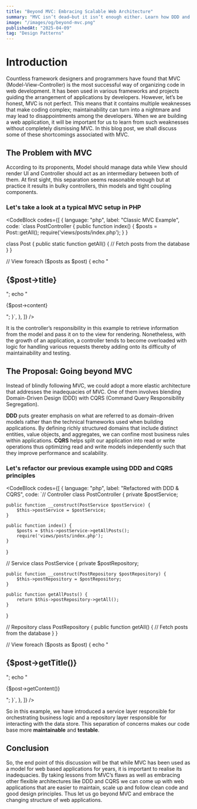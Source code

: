 ```yaml
---
title: "Beyond MVC: Embracing Scalable Web Architecture"
summary: "MVC isn’t dead—but it isn’t enough either. Learn how DDD and CQRS can address its shortcomings."
image: "/images/og/beyond-mvc.png"
publishedAt: "2025-04-09"
tag: "Design Patterns"
---
```


# Introduction

Countless framework designers and programmers have found that MVC (Model-View-Controller) is the most successful way of organizing code in web development. It has been used in various frameworks and projects guiding the arrangement of applications by developers. However, let’s be honest, MVC is not perfect. This means that it contains multiple weaknesses that make coding complex; maintainability can turn into a nightmare and may lead to disappointments among the developers. When we are building a web application, it will be important for us to learn from such weaknesses without completely dismissing MVC. In this blog post, we shall discuss some of these shortcomings associated with MVC.

## The Problem with MVC

According to its proponents, Model should manage data while View should render UI and Controller should act as an intermediary between both of them. At first sight, this separation seems reasonable enough but at practice it results in bulky controllers, thin models and tight coupling components.

### Let's take a look at a typical MVC setup in PHP

<CodeBlock
  codes={[
    {
      language: "php",
      label: "Classic MVC Example",
      code: `class PostController {
    public function index() {
        $posts = Post::getAll();
        require('views/posts/index.php');
    }
}

class Post {
public static function getAll() {
// Fetch posts from the database
}
}

// View
foreach ($posts as $post) {
    echo "<h2>{$post->title}</h2>";
echo "<p>{$post->content}</p>";
}`,
},
]}
/>

<Text>
  It is the controller’s responsibility in this example to retrieve information
  from the model and pass it on to the view for rendering. Nonetheless, with the
  growth of an application, a controller tends to become overloaded with logic
  for handling various requests thereby adding onto its difficulty of
  maintainability and testing.
</Text>

## The Proposal: Going beyond MVC

Instead of blindly following MVC, we could adopt a more elastic architecture that addresses the inadequacies of MVC. One of them involves blending Domain-Driven Design (DDD) with CQRS (Command Query Responsibility Segregation).

<Text>
  <strong>DDD</strong> puts greater emphasis on what are referred to as
  domain-driven models rather than the technical frameworks used when building
  applications. By defining richly structured domains that include distinct
  entities, value objects, and aggregates, we can confine most business rules
  within applications.
</Text>

<Text>
  <strong>CQRS</strong> helps split our application into read or write
  operations thus optimizing read and write models independently such that they
  improve performance and scalability.
</Text>

### Let's refactor our previous example using DDD and CQRS principles

<CodeBlock
  codes={[
    {
      language: "php",
      label: "Refactored with DDD & CQRS",
      code: `// Controller
class PostController {
    private $postService;

    public function __construct(PostService $postService) {
        $this->postService = $postService;
    }

    public function index() {
        $posts = $this->postService->getAllPosts();
        require('views/posts/index.php');
    }

}

// Service
class PostService {
private $postRepository;

    public function __construct(PostRepository $postRepository) {
        $this->postRepository = $postRepository;
    }

    public function getAllPosts() {
        return $this->postRepository->getAll();
    }

}

// Repository
class PostRepository {
public function getAll() {
// Fetch posts from the database
}
}

// View
foreach ($posts as $post) {
    echo "<h2>{$post->getTitle()}</h2>";
echo "<p>{$post->getContent()}</p>";
}`,
},
]}
/>

<Text>
  So in this example, we have introduced a service layer responsible for
  orchestrating business logic and a repository layer responsible for
  interacting with the data store. This separation of concerns makes our code
  base more <strong>maintainable</strong> and <strong>testable</strong>.
</Text>

## Conclusion

<Text>
  So, the end point of this discussion will be that while MVC has been used as a
  model for web based applications for years, it is important to realise its
  inadequacies. By taking lessons from MVC’s flaws as well as embracing other
  flexible architectures like DDD and CQRS we can come up with web applications
  that are easier to maintain, scale up and follow clean code and good design
  principles. Thus let us go beyond MVC and embrace the changing structure of
  web applications.
</Text>
